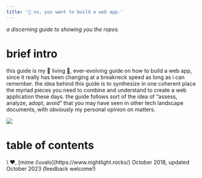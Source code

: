 ```yaml
---
title: '🤘 so, you want to build a web app.'
---
```


*a discerning guide to showing you the ropes.*

# brief intro

this guide is my 🌱 living 🌱, ever-evolving guide on how to build a web app, since it really has been changing at a breakneck speed as long as i can remember. the idea behind this guide is to synthesize in one coherent place the myriad pieces you need to combine and understand to create a web application these days. the guide follows sort of the idea of “assess, analyze, adopt, avoid” that you may have seen in other tech landscape documents, with obviously my personal opinion on matters.

![](https://paper-attachments.dropboxusercontent.com/s_83DC605840836BB4E7A31D4C5B990E928F2703FE1D08381DFCCE6C6A80596BAC_1698848835292_N4NWrd2Q.gif)

# table of contents
<TableOfContents />
\
❤,  
[mime čuvalo](https://www.nightlight.rocks/)  
October 2018, updated October 2023  
(feedback welcome!)

